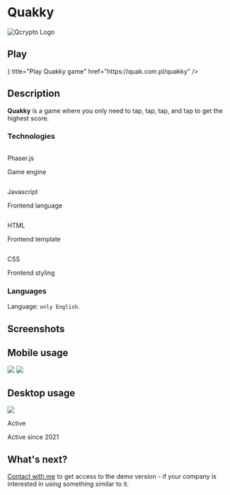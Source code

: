 
<style jsx global>{`
    .text-muted {color: #999;}
    .text-center {text-align: center;}
    .mt-5 {margin-top: 1.5rem;}
    .border-img {
        border: 10px solid #333;
        border-radius: 20px;
    }
`}</style>

# Quakky

<div className="flex items-center justify-center bg-emerald-500/20 p-2 rounded-xl h-40">
    <img src="/logos/quakky_logo.png" width={74} className="rounded-xl bg-emerald-500 p-2" alt="Qcrypto Logo" />
</div>


## Play

<Cards>
    <Card
        icon={<svg xmlns="http://www.w3.org/2000/svg" width="26" height="26" fill="currentColor" viewBox="0 0 16 16">
          <path d="M0 12V4a2 2 0 0 1 2-2h12a2 2 0 0 1 2 2v8a2 2 0 0 1-2 2H2a2 2 0 0 1-2-2m6.79-6.907A.5.5 0 0 0 6 5.5v5a.5.5 0 0 0 .79.407l3.5-2.5a.5.5 0 0 0 0-.814z"/>
        </svg>}
        title="Play Quakky game"
        href="https://quak.com.pl/quakky"
    />
</Cards>

## Description

**Quakky** is a game where you only need to tap, tap, tap, and tap to get the highest score.

### Technologies

<div className="mt-5 grid grid-cols-2 gap-x-6 gap-y-10 sm:grid-cols-2 lg:grid-cols-3 xl:gap-x-8">
    <div className="flex flex-col items-center gap-3">
        <img className="h-14 flex-none rounded-full bg-gray-50 p-2" src="/logos/phaser.png" alt=""/>
        <p className="text-sm font-semibold leading-6">Phaser.js</p>
        <p className="text-sm text-gray-500">Game engine</p>
    </div>
    <div className="flex flex-col items-center gap-3">
        <img className="h-14 flex-none rounded-full bg-gray-50 p-2" src="/logos/js.png" alt=""/>
        <p className="text-sm font-semibold leading-6">Javascript</p>
        <p className="text-sm text-gray-500">Frontend language</p>
    </div>
    <div className="flex flex-col items-center gap-3">
        <img className="h-14 flex-none rounded-full bg-gray-50 p-2" src="/logos/html.png" alt=""/>
        <p className="text-sm font-semibold leading-6">HTML</p>
        <p className="text-sm text-gray-500">Frontend template</p>
    </div>
    <div className="flex flex-col items-center gap-3">
        <img className="h-14 flex-none rounded-full bg-gray-50 p-2" src="/logos/css3.svg" alt=""/>
        <p className="text-sm font-semibold leading-6">CSS</p>
        <p className="text-sm text-gray-500">Frontend styling</p>
    </div>
</div>

### Languages

Language: `only English`.

## Screenshots

<h2 className=" mt-10 text-center">Mobile usage</h2>

<img src="/assets/video/mobile_quakky.gif" className="max-w-lg w-full border-img mt-5 mx-auto shadow-lg" />

<img src="/portfolio/games/quakky_mobile.png" className="max-w-lg w-full border-img mt-5 mx-auto shadow-lg" />

<h2 className=" mt-10 text-center">Desktop usage</h2>

<img src="/portfolio/games/quakky.png" className="border-img mt-5 mx-auto shadow-lg" />

<div className="mt-5 flex flex-col items-end">
    <p className="text-sm leading-6 text-gray-500">Active</p>
    <div className="mt-1 flex items-center gap-x-1.5">
        <div className="flex-none rounded-full bg-emerald-500/20 p-1">
            <div className="h-1.5 w-1.5 rounded-full bg-emerald-500"></div>
        </div>
        <p className="text-xs leading-5 text-gray-500">Active since 2021</p>
    </div>
</div>

## What's next?

[Contact with me](/contact) to get access to the demo version - if your company is interested in using something similar to it.

